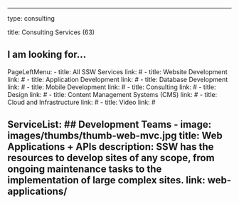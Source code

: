 ---

type: consulting

title: Consulting Services (63)

## I am looking for...

PageLeftMenu:
    - title: All SSW Services
      link: #
    - title: Website Development
      link: #
    - title: Application Development
      link: #
    - title: Database Development
      link: #
    - title: Mobile Development
      link: #
    - title: Consulting
      link: #
    - title: Design
      link: #
    - title: Content Management Systems (CMS)
      link: #
    - title: Cloud and Infrastructure
      link: #
    - title: Video
      link: #

ServiceList: 
    ## Development Teams
        - image: images/thumbs/thumb-web-mvc.jpg
        title: Web Applications + APIs
        description: SSW has the resources to develop sites of any scope, from ongoing maintenance tasks to the implementation of large complex sites.
        link: web-applications/
---